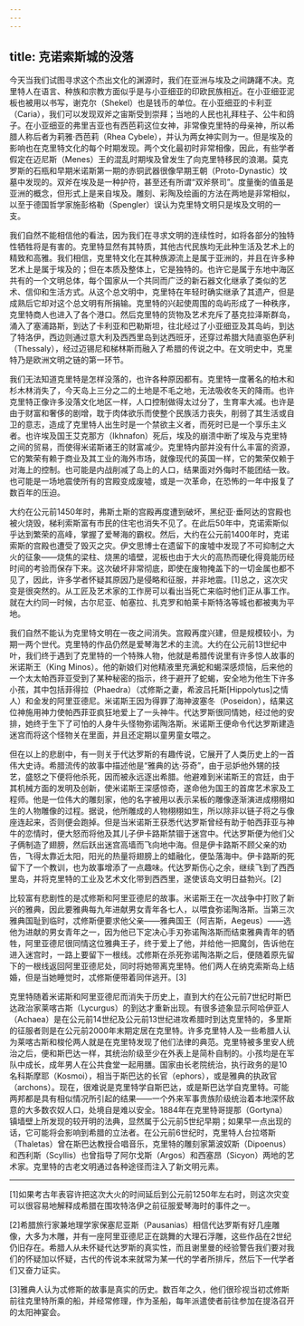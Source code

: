 ```yaml
---
---
---
```

title: 克诺索斯城的没落
---




今天当我们试图寻求这个杰出文化的渊源时，我们在亚洲与埃及之间踌躇不决。克里特人在语言、种族和宗教方面似乎是与小亚细亚的印欧民族相近。在小亚细亚泥板也被用以书写，谢克尔（Shekel）也是钱币的单位。在小亚细亚的卡利亚（Caria），我们可以发现双斧之宙斯受到崇拜；当地的人民也礼拜柱子、公牛和鸽子。在小亚细亚的弗里吉亚也有西芭莉这位女神，非常像克里特的母亲神，所以希腊人称后者为莉雅·西芭莉（Rhea Cybele），并认为两女神实则为一。但是埃及的影响也在克里特文化的每个时期发现。两个文化最初时非常相像，因此，有些学者假定在迈尼斯（Menes）王的混乱时期埃及曾发生了向克里特移民的浪潮。莫克罗斯的石瓶和早期米诺斯第一期的赤铜武器很像早期王朝（Proto-Dynastic）坟墓中发现的。双斧在埃及是一种护符，甚至还有所谓“双斧祭司”。度量衡的值虽是亚洲的概念，但形式上是来自埃及。雕刻、彩陶及绘画的方法在两地是非常相似，以至于德国哲学家施彭格勒（Spengler）误认为克里特文明只是埃及文明的一支。

我们自然不能相信他的看法，因为我们在寻求文明的连续性时，如将各部分的独特性牺牲将是有害的。克里特显然有其特质，其他古代民族均无此种生活及艺术上的精致和高雅。我们相信，克里特文化在其种族源流上是属于亚洲的，并且在许多种艺术上是属于埃及的；但在本质及整体上，它是独特的。也许它是属于东地中海区共有的一个文明总体，每个国家从一个共同而广泛的新石器文化继承了类似的艺术、信仰和生活方式。从这个总文明中，克里特在年轻时确实继承了其遗产，但是成熟后它却对这个总文明有所捐输。克里特的兴起使周围的岛屿形成了一种秩序，克里特商人也进入了各个港口。然后克里特的货物及艺术充斥了基克拉泽斯群岛，涌入了塞浦路斯，到达了卡利亚和巴勒斯坦，往北经过了小亚细亚及其岛屿，到达了特洛伊，西边则通过意大利及西西里岛到达西班牙，还穿过希腊大陆直驱色萨利（Thessaly），经过迈锡尼和梯林斯而融入了希腊的传说之中。在文明史中，克里特乃是欧洲文明之链的第一环节。

我们无法知道克里特是怎样没落的，也许各种原因都有。克里特一度著名的柏木和杉木林消失了，今天岛上三分之二的土地是不毛之地，无法吸收冬天的降雨。也许克里特正像许多没落文化地区一样，人口控制做得太过分了，生育率大减。也许是由于财富和奢侈的剧增，耽于肉体欲乐而使整个民族活力丧失，削弱了其生活或自卫的意志，造成了克里特人出生时是一个禁欲主义者，而死时已是一个享乐主义者。也许埃及国王艾克那方（Ikhnafon）死后，埃及的崩溃中断了埃及与克里特之间的贸易，而使得米诺斯诸王的财富减少。克里特内部并没有什么丰富的资源，它的繁荣有赖于商业及其工业的海外市场，就像现代的英国一样，它的繁荣仅赖于对海上的控制。也可能是内战削减了岛上的人口，结果面对外侮时不能团结一致。也可能是一场地震使所有的宫殿变成废墟，或是一次革命，在恐怖的一年中报复了数百年的压迫。

大约在公元前1450年时，弗斯土斯的宫殿再度遭到破坏，黑纪亚·垂阿达的宫殿也被火烧毁，梯利索斯富有市民的住宅也消失不见了。在此后50年中，克诺索斯似乎达到繁荣的高峰，掌握了爱琴海的霸权。然后，大约在公元前1400年时，克诺索斯的宫殿也遭受了毁灭之灾。伊文思博士在遗留下的废墟中发现了不可抑制之大火的征象——烧焦的梁柱、烧黑的墙壁，泥板也由于大火的高热而硬化得竟能历经时间的考验而保存下来。这次破坏非常彻底，即使在废物掩盖下的一切金属也都不见了，因此，许多学者怀疑其原因乃是侵略和征服，并非地震。[1]总之，这次灾变是很突然的。从工匠及艺术家的工作房可以看出当死亡来临时他们正从事工作。就在大约同一时候，古尔尼亚、帕塞拉、扎克罗和帕莱卡斯特洛等城也都被夷为平地。

我们自然不能认为克里特文明在一夜之间消失。宫殿再度兴建，但是规模较小，为期一两个世代。克里特的作品仍然是爱琴海艺术的主流。大约在公元前13世纪中叶，我们终于遇到了克里特的一个特殊人物，他就是希腊传说里有许多惊人故事的米诺斯王（King Minos）。他的新娘们对他精液里充满蛇和蝎深感烦恼，后来他的一个太太帕西菲亚受到了某种秘密的指示，终于避开了蛇蝎，安全地为他生下许多小孩，其中包括菲得拉（Phaedra）（忒修斯之妻，希波吕托斯[Hippolytus]之情人）和金发的阿里亚德尼。米诺斯王因为得罪了海神波塞冬（Poseidon），结果这位神施用神力使帕西菲亚疯狂地爱上了一头神牛。代达罗斯很同情她，经过他的安排，她终于生下了可怕的人身牛头怪物弥诺陶洛斯。米诺斯王便命令代达罗斯建造迷宫而将这个怪物关在里面，并且还定期以童男童女喂之。

但在以上的悲剧中，有一则关于代达罗斯的有趣传说，它展开了人类历史上的一首伟大史诗。希腊流传的故事中描述他是“雅典的达·芬奇”，由于忌妒他外甥的技艺，盛怒之下便将他杀死，因而被永远逐出希腊。他避难到米诺斯王的宫廷，由于其机械方面的发明及创新，使米诺斯王深感惊奇，遂命他为国王的首席艺术家及工程师。他是一位伟大的雕刻家，他的名字被用以表示呆板的雕像逐渐演进成栩栩如生的人物雕像的过程。据说，他所雕成的人物栩栩如生，所以除非以链子将之与像座连起来，否则便会跑掉。但是当米诺斯王获悉代达罗斯曾经有助于帕西菲亚与神牛的恋情时，便大怒而将他及其儿子伊卡路斯禁锢于迷宫中。代达罗斯便为他们父子俩制造了翅膀，然后跃出迷宫高墙而飞向地中海。但是伊卡路斯不顾父亲的劝告，飞得太靠近太阳，阳光的热量将翅膀上的蜡融化，便坠落海中。伊卡路斯的死留下了一个教训，也为故事增添了一点趣味。代达罗斯伤心之余，继续飞到了西西里岛，并将克里特的工业及艺术文化带到西西里，遂使该岛文明日益勃兴。[2]

比较富有悲剧性的是忒修斯和阿里亚德尼的故事。米诺斯王在一次战争中打败了新兴的雅典，因此要雅典每九年进献男女青年各七人，以喂食弥诺陶洛斯。当第三次雅典国耻到临时，忒修斯便要求他父亲——雅典国王（阿吉斯，Aegeus）——选他为进献的男女青年之一，因为他已下定决心手刃弥诺陶洛斯而结束雅典青年的牺牲，阿里亚德尼很同情这位雅典王子，终于爱上了他，并给他一把魔剑，告诉他在进入迷宫时，一路上要留下一根线。忒修斯在杀死弥诺陶洛斯之后，便随着原先留下的一根线返回阿里亚德尼处，同时将她带离克里特。他们两人在纳克索斯岛上结婚，但是当她睡觉时，忒修斯便带着同伴逃开。[3]

克里特随着米诺斯和阿里亚德尼而消失于历史上，直到大约在公元前7世纪时斯巴达政治家莱喀古斯（Lycurgus）的到达才重新出现。有很多迹象显示阿哈伊亚人（Achaea）是在公元前14世纪及公元前13世纪进攻希腊时到达克里特的，多里斯的征服者则是在公元前2000年末期定居在克里特。许多克里特人及一些希腊人认为莱喀古斯和梭伦两人就是在克里特发现了他们法律的典范。克里特被多里安人统治之后，便和斯巴达一样，其统治阶级至少在外表上是简朴自制的。小孩均是在军队中成长，成年男人在公共食堂一起用膳。国家由长老院统治，执行政务的是10名科斯摩耶（Kosmoi），相当于斯巴达的长官（ephors），或是雅典的执政官（archons）。现在，很难说是克里特学自斯巴达，或是斯巴达学自克里特。可能两邦都是具有相似情况所引起的结果——一个外来军事贵族阶级统治着本地深怀敌意的大多数农奴人口，处境自是难以安全。1884年在克里特哥提那（Gortyna）镇墙壁上所发现的较开明的法典，显然属于公元前5世纪早期；如果早一点出现的话，它可能将会影响到希腊的立法者。在公元前6世纪时，克里特人台拉塔斯（Thaletas）曾在斯巴达教授合唱音乐，克里特的雕刻家第波奴斯（Dipoenus）和西利斯（Scyllis）也曾指导了阿尔戈斯（Argos）和西塞昂（Sicyon）两地的艺术家。克里特的古老文明通过各种途径而注入了新文明元素。



* * *



[1]如果考古年表容许把这次大火的时间延后到公元前1250年左右时，则这次灾变可以很容易地解释成希腊在围攻特洛伊之前征服爱琴海时的事件之一。

[2]希腊旅行家兼地理学家保塞尼亚斯（Pausanias）相信代达罗斯有好几座雕像，大多为木雕，并有一座阿里亚德尼正在跳舞的大理石浮雕，这些作品在2世纪仍旧存在。希腊人从未怀疑代达罗斯的真实性，而且谢里曼的经验警告我们要对我们的怀疑加以怀疑，古代的传说本来就常为某一代的学者所排斥，然后下一代学者们又奋力证实。

[3]雅典人认为忒修斯的故事是真实的历史。数百年之久，他们很珍视当初忒修斯前往克里特所乘的船，并经常修理，作为圣船，每年派遣使者前往参加在提洛召开的太阳神宴会。